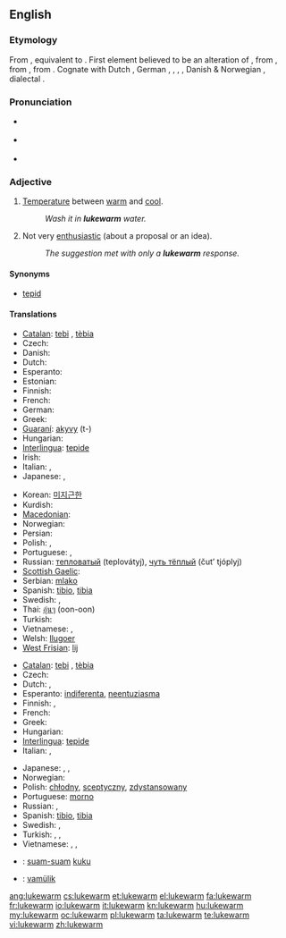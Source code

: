 ==English==

===Etymology===
From {{etyl|enm}} {{term|lukewarme||lukewarm, tepid|lang=enm}}, equivalent to {{compound|luke|t1=lukewarm|warm}}. First element believed to be an alteration of {{etyl|enm}} {{term|lew||tepid|lang=enm}}, from {{etyl|ang}} {{term|hleow|hlēow|warm, sunny|lang=ang}}, from {{proto|Germanic|hliwjaz||hlēwaz||hlūmaz||hliumaz|warm|lang=en}}, from {{proto|Indo-European|k'al(w)e-||k'el(w)e-||k(')lēw-|warm, hot|lang=en}}. Cognate with Dutch {{term|lauw||tepid|lang=nl}}, German {{term|lauwarm||lukewarm|lang=de}}, {{etyl|fo|-}} {{term|lýggjur||warm|lang=fo}}, {{etyl|sv|-}} {{term|ljum||lukewarm|lang=sv}}, {{etyl|da|-}} {{term|lummer||muggy|lang=da}}, Danish & Norwegian {{term|lunken||tepid|lang=da|lang=no}}, {{etyl|sv|-}} dialectal {{term|ljunken||lukwarm|lang=sv}}.

===Pronunciation===
* {{a|UK}} {{IPA|/ˌluːkˈwɔːm/}}
* {{a|US}} {{IPA|/ˈluk.wɔɹm/|/ˌlukˈwɔɹm/}}
* {{audio|en-us-lukewarm.ogg|Audio (US)}}

===Adjective===
{{en-adj|-}}

# [[temperature|Temperature]] between [[warm]] and [[cool]].
#: ''Wash it in '''lukewarm''' water.''
# Not very [[enthusiastic]] (about a proposal or an idea).
#: ''The suggestion met with only a '''lukewarm''' response.''

====Synonyms====
* [[tepid]]

====Translations====
{{trans-top|temperature}}
* [[Catalan]]: [[tebi]] {{m}}, [[tèbia]] {{f}}
* Czech: {{t-|cs|vlažný}}
* Danish: {{t-|da|lunken}}
* Dutch: {{t+|nl|lauw}}
* Esperanto: {{t-|eo|varmeta|xs=Esperanto}}
* Estonian: {{t|et|leige}}
* Finnish: {{t-|fi|haalea}}
* French: {{t+|fr|tiède}}
* German: {{t+|de|lauwarm}}
* Greek: {{t+|el|χλιαρός|m|tr=chliarós}}
* [[Guaraní]]: [[akyvy]] (t-)
* Hungarian: {{t+|hu|langyos}}
* [[Interlingua]]: [[tepide]]
* Irish: {{t-|ga|bog|xs=Irish}}
* Italian: {{t-|it|tiepido|m}}, {{t+|it|tiepida|f}}
* Japanese: {{t|ja|ぬるい|tr=nurui}}, {{t|ja|生暖かい|tr=nama-atatakai}}
{{trans-mid}}
* Korean: [[미지근한]]
* Kurdish: {{t|ku|شلتێن|tr=shiltén|sc=ku-Arab}}
* [[Macedonian]]: {{t-|mk|млак|m|tr=mlak}}
* Norwegian: {{t+|no|lunken}}
* Persian: {{t|fa|ولرم|sc=fa-Arab}}
* Polish: {{t+|pl|chłodny}}, {{t+|pl|letni}}
* Portuguese: {{t+|pt|morno}}, {{t+|pt|tépido}}
* Russian: [[тепловатый]] (teplovátyj), [[чуть тёплый]] (čut’ tjóplyj)
* [[Scottish Gaelic]]: {{t|gd|flodach}}
* Serbian: [[mlako]] {{n}}
* Spanish: [[tibio]], {{m}} [[tibia]] {{f}}
* Swedish: {{t|sv|ljum}}, {{t|sv|ljummen}}
* Thai: [[อุ่นๆ]] (oon-oon)
* Turkish: {{t+|tr|ılık}}
* Vietnamese: {{t+|vi|ấm|xs=Vietnamese}},  {{t|vi|âm ấm|xs=Vietnamese}}
* Welsh: [[llugoer]]
* [[West Frisian]]: [[lij]]
{{trans-bottom}}

{{trans-top|not very enthusiastic}}
* [[Catalan]]: [[tebi]] {{m}}, [[tèbia]] {{f}}
* Czech: {{t|cs|vlažný}}
* Dutch: {{t+|nl|lauw}}, {{t+|nl|flauw}}
* Esperanto: [[indiferenta]], [[neentuziasma]]
* Finnish: {{t+|fi|vaimea}},  {{t+|fi|laimea}}
* French: {{t+|fr|tiède}}
* Greek: {{t+|el|χλιαρός|m|tr=chliarós}}
* Hungarian: {{t-|hu|lagymatag}}
* [[Interlingua]]: [[tepide]]
* Italian: {{t-|it|tiepido|m}}, {{t+|it|tiepida|f}}
{{trans-mid}}
* Japanese: {{t|ja|冷めた|tr=sameta}}, {{t|ja|白けた|tr=shiraketa}}, {{t|ja|気が進まない|tr=ki ga susumanai}}
* Norwegian: {{t+|no|lunken}}
* Polish: [[chłodny]], [[sceptyczny]], [[zdystansowany]]
* Portuguese: [[morno]]
* Russian: {{t+|ru|прохладный|tr=prokhládnyj}}, {{t+|ru|равнодушный|tr=ravnodúšnyj}}
* Spanish: [[tibio]], {{m}} [[tibia]] {{f}}
* Swedish: {{t|sv|ljum}}, {{t|sv|likgiltig}}
* Turkish: {{t+|tr|umursamaz}}, {{t+|tr|ilgisiz}}, {{t+|tr|kayıtsız}}
* Vietnamese: {{t|vi|thờ ơ|xs=Vietnamese}},  {{t|vi|lãnh đạm|xs=Vietnamese}},  {{t|vi|hờ hững|xs=Vietnamese}}
{{trans-bottom}}

{{checktrans-top}}
* {{ttbc|id}}: [[suam-suam]] [[kuku]]
{{trans-mid}}
* {{ttbc|vo}}: [[vamülik]]
{{trans-bottom}}

[[ang:lukewarm]]
[[cs:lukewarm]]
[[et:lukewarm]]
[[el:lukewarm]]
[[fa:lukewarm]]
[[fr:lukewarm]]
[[io:lukewarm]]
[[it:lukewarm]]
[[kn:lukewarm]]
[[hu:lukewarm]]
[[my:lukewarm]]
[[oc:lukewarm]]
[[pl:lukewarm]]
[[ta:lukewarm]]
[[te:lukewarm]]
[[vi:lukewarm]]
[[zh:lukewarm]]